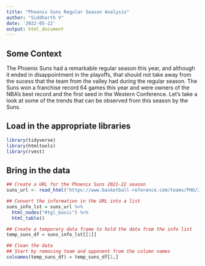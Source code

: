 ```yaml
---
title: "Phoenix Suns Regular Season Analysis"
author: "Siddharth V"
date: '2022-05-22'
output: html_document
---
```


## Some Context
The Phoenix Suns had a remarkable regular season this year, and although it ended in disappointment in the playoffs, that should not take away from the sucess that the team from the valley had during the regular season. The Suns won a franchise record 64 games this year and were owners of the NBA's best record and the first seed in the Western Conference. Let's take a look at some of the trends that can be observed from this season by the Suns. 

## Load in the appropriate libraries
```r
library(tidyverse)
library(htmltools)
library(rvest)
```

## Bring in the data 
```r
## Create a URL for the Phoenix Suns 2021-22 season
suns_url <- read_html("https://www.basketball-reference.com/teams/PHO/2022/gamelog/")

## Convert the information in the URL into a list
suns_info_lst = suns_url %>%
  html_nodes("#tgl_basic") %>%
  html_table()

## Create a temporary data frame to hold the data from the info list
temp_suns_df = suns_info_lst[[1]]

## Clean the data
## Start by removing team and opponent from the column names
colnames(temp_suns_df) = temp_suns_df[1,]

```

